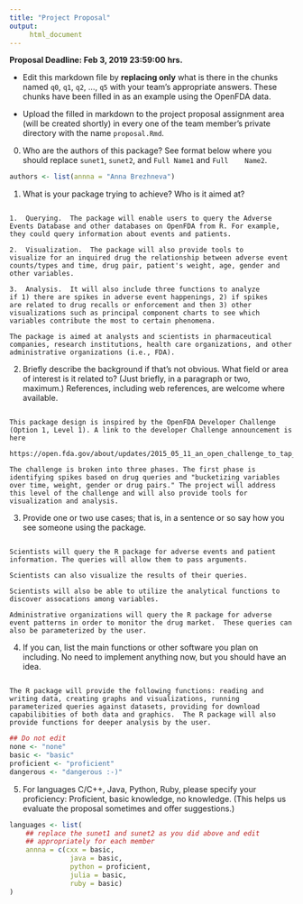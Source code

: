 ```yaml
---
title: "Project Proposal"
output:
     html_document
---
```


__Proposal Deadline: Feb 3, 2019 23:59:00 hrs.__

- Edit this markdown file by __replacing only__ what is there in the
chunks named `q0`, `q1`, `q2`, ..., `q5` with your team's appropriate
answers. These chunks have been filled in as an example using the
OpenFDA data.

- Upload the filled in markdown to the project proposal assignment
area (will be created shortly) in every one of the team member's
private directory with the name `proposal.Rmd`.

0. Who are the authors of this package? See format below where you
   should replace `sunet1`, `sunet2`, and `Full Name1` and `Full
   Name2`.

```r
authors <- list(annna = "Anna Brezhneva")
```

1. What is your package trying to achieve?  Who is it aimed at?

```q1

1.  Querying.  The package will enable users to query the Adverse
Events Database and other databases on OpenFDA from R. For example,
they could query information about events and patients.

2.  Visualization.  The package will also provide tools to
visualize for an inquired drug the relationship between adverse event
counts/types and time, drug pair, patient's weight, age, gender and
other variables.

3.  Analysis.  It will also include three functions to analyze
if 1) there are spikes in adverse event happenings, 2) if spikes
are related to drug recalls or enforcement and then 3) other
visualizations such as principal component charts to see which
variables contribute the most to certain phenomena.

The package is aimed at analysts and scientists in pharmaceutical
companies, research institutions, health care organizations, and other
administrative organizations (i.e., FDA).

```

2. Briefly describe the background if that's not obvious.  What field
   or area of interest is it related to?  (Just briefly, in a paragraph
   or two, maximum.) References, including web references, are welcome
   where available.

```q2

This package design is inspired by the OpenFDA Developer Challenge
(Option 1, Level 1). A link to the developer Challenge announcement is
here

https://open.fda.gov/about/updates/2015_05_11_an_open_challenge_to_tap_public_data/

The challenge is broken into three phases. The first phase is
identifying spikes based on drug queries and "bucketizing variables
over time, weight, gender or drug pairs." The project will address
this level of the challenge and will also provide tools for
visualization and analysis.

```

3. Provide one or two use cases; that is, in a sentence or so say how
   you see someone using the package.

```q3

Scientists will query the R package for adverse events and patient
information. The queries will allow them to pass arguments.

Scientists can also visualize the results of their queries.

Scientists will also be able to utilize the analytical functions to
discover assocations among variables.

Administrative organizations will query the R package for adverse
event patterns in order to monitor the drug market.  These queries can
also be parameterized by the user.

```

4. If you can, list the main functions or other software you plan on
   including.  No need to implement anything now, but you should have
   an idea.

```q4

The R package will provide the following functions: reading and
writing data, creating graphs and visualizations, running
parameterized queries against datasets, providing for download
capabilibities of both data and graphics.  The R package will also
provide functions for deeper analysis by the user.

```

```r
## Do not edit
none <- "none"
basic <- "basic"
proficient <- "proficient"
dangerous <- "dangerous :-)"
```

5. For languages C/C++, Java, Python, Ruby, please specify your
   proficiency: Proficient, basic knowledge, no knowledge.  (This
   helps us evaluate the proposal sometimes and offer suggestions.)

```r
languages <- list(
    ## replace the sunet1 and sunet2 as you did above and edit
    ## appropriately for each member
    annna = c(cxx = basic,
               java = basic,
               python = proficient,
               julia = basic, 
               ruby = basic)
)
```








